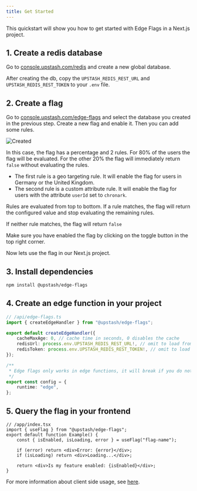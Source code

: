 ```yaml
---
title: Get Started
---
```


This quickstart will show you how to get started with Edge Flags in a Next.js
project.

## 1. Create a redis database

Go to [console.upstash.com/redis](https://console.upstash.com/redis) and create
a new global database.

After creating the db, copy the `UPSTASH_REDIS_REST_URL` and
`UPSTASH_REDIS_REST_TOKEN` to your `.env` file.

## 2. Create a flag

Go to [console.upstash.com/edge-flags](https://console.upstash.com/edge-flags)
and select the database you created in the previous step. Create a new flag and
enable it. Then you can add some rules.

![Created](/img/edge-flags/created.png)

In this case, the flag has a percentage and 2 rules. For 80% of the users the
flag will be evaluated. For the other 20% the flag will immediately return
`false` without evaluating the rules.

-   The first rule is a geo targeting rule. It will enable the flag for users in
    Germany or the United Kingdom.
-   The second rule is a custom attribute rule. It will enable the flag for users
    with the attribute `userId` set to `chronark`.

Rules are evaluated from top to bottom. If a rule matches, the flag will return
the configured value and stop evaluating the remaining rules.

If neither rule matches, the flag will return `false`

Make sure you have enabled the flag by clicking on the toggle button in the top
right corner.

Now lets use the flag in our Next.js project.

## 3. Install dependencies

```bash
npm install @upstash/edge-flags
```

## 4. Create an edge function in your project

```ts
// /api/edge-flags.ts
import { createEdgeHandler } from "@upstash/edge-flags";

export default createEdgeHandler({
    cacheMaxAge: 0, // cache time in seconds, 0 disables the cache
    redisUrl: process.env.UPSTASH_REDIS_REST_URL!, // omit to load from env automatically
    redisToken: process.env.UPSTASH_REDIS_REST_TOKEN!, // omit to load from env automatically
});

/**
 * Edge flags only works in edge functions, it will break if you do not set the runtime
 */
export const config = {
    runtime: "edge",
};
```

## 5. Query the flag in your frontend

```tsx
// /app/index.tsx
import { useFlag } from "@upstash/edge-flags";
export default function Example() {
    const { isEnabled, isLoading, error } = useFlag("flag-name");

    if (error) return <div>Error: {error}</div>;
    if (isLoading) return <div>Loading...</div>;

    return <div>Is my feature enabled: {isEnabled}</div>;
}
```

For more information about client side usage, see
[here](/oss/sdks/ts/edge-flags/react).

